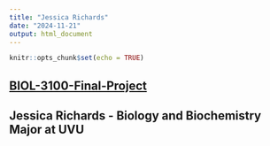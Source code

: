 ```yaml
---
title: "Jessica Richards"
date: "2024-11-21"
output: html_document
---
```


```r
knitr::opts_chunk$set(echo = TRUE)
```

## [BIOL-3100-Final-Project](./BIOL3100_Final_Project.html)  ##

## Jessica Richards - Biology and Biochemistry Major at UVU

